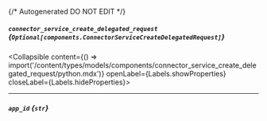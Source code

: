 {/* Autogenerated DO NOT EDIT  */}

##### `connector_service_create_delegated_request` *{`Optional[components.ConnectorServiceCreateDelegatedRequest]`}*
<Collapsible content={() => import('/content/types/models/components/connector_service_create_delegated_request/python.mdx')} openLabel={Labels.showProperties} closeLabel={Labels.hideProperties}>
</Collapsible>

---
##### `app_id` *{`str`}*


